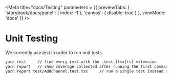 
<Meta
  title="docs/Testing"
  parameters = {{ 
     previewTabs: { 
      'storybook/docs/panel': { index: -1 },
      'canvas': { disable: true } 
     },
    viewMode: 'docs' 
  }}
/>

# Unit Testing

We currently use jest in order to run unit tests. 

```bash
yarn test     // find every test with the .test.[tsx|ts] extension
yarn report   // show coverage collected after running the first command in the browser
yarn report test/AddChannel.test.tsx     // run a single test instead of all
```

